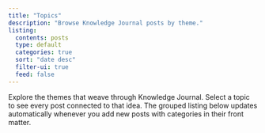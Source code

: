 ```yaml
---
title: "Topics"
description: "Browse Knowledge Journal posts by theme."
listing:
  contents: posts
  type: default
  categories: true
  sort: "date desc"
  filter-ui: true
  feed: false
---
```


Explore the themes that weave through Knowledge Journal. Select a topic to see every post connected to that idea. The grouped listing below updates automatically whenever you add new posts with categories in their front matter.
